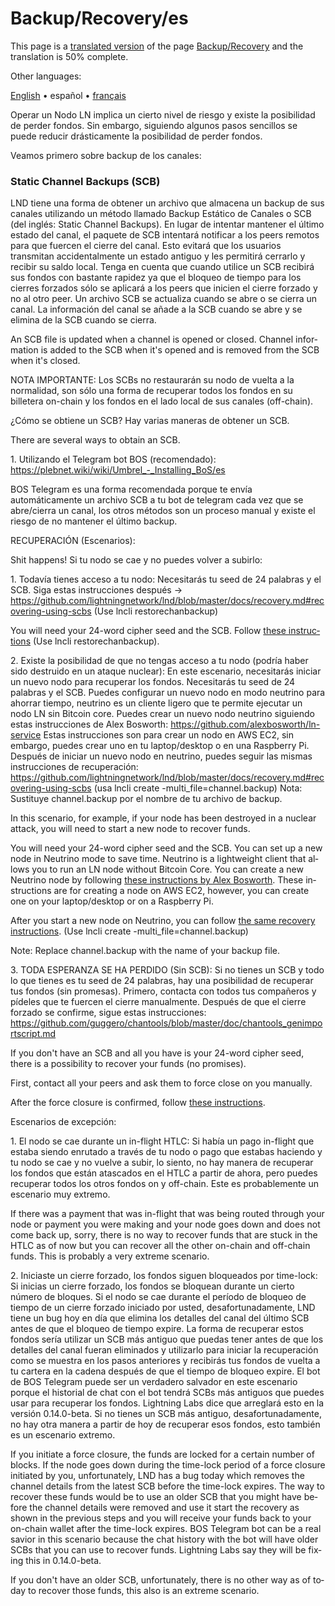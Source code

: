 <span id="backuprecoveryes"></span>
= Backup/Recovery/es =

<div class="mw-pt-translate-header noprint" dir="ltr" lang="en">

This page is a <span class="plainlinks">[[/plebnet.wiki/index.php?title=Special:Translate&group=page-Backup%2FRecovery&action=page&filter=&language=es|translated version]]</span> of the page [[/plebnet.wiki/wiki/Backup/Recovery|Backup/Recovery]] and the translation is 50% complete.

</div>
<div class="mw-parser-output">

<div class="mw-pt-languages noprint" lang="en" dir="ltr">

<div class="mw-pt-languages-label">

Other languages:

</div>
<div class="mw-pt-languages-list">

[[/plebnet.wiki/wiki/Backup/Recovery|English]] • ‎<span class="mw-pt-languages-selected mw-pt-progress mw-pt-progress--med" lang="es">español</span> • ‎[[/plebnet.wiki/wiki/Backup/Recovery/fr|français]]

</div>

</div>
Operar un Nodo LN implica un cierto nivel de riesgo y existe la posibilidad de perder fondos. Sin embargo, siguiendo algunos pasos sencillos se puede reducir drásticamente la posibilidad de perder fondos.

Veamos primero sobre backup de los canales:

<div class="mw-content-ltr" lang="en" dir="ltr">

<span id="static-channel-backups-scb"></span>
=== <span id="Static_Channel_Backups_(SCB)"></span><span id="Static_Channel_Backups_.28SCB.29" class="mw-headline">Static Channel Backups (SCB)</span> ===


</div>
LND tiene una forma de obtener un archivo que almacena un backup de sus canales utilizando un método llamado Backup Estático de Canales o SCB (del inglés: Static Channel Backups). En lugar de intentar mantener el último estado del canal, el paquete de SCB intentará notificar a los peers remotos para que fuercen el cierre del canal. Esto evitará que los usuarios transmitan accidentalmente un estado antiguo y les permitirá cerrarlo y recibir su saldo local. Tenga en cuenta que cuando utilice un SCB recibirá sus fondos con bastante rapidez ya que el bloqueo de tiempo para los cierres forzados sólo se aplicará a los peers que inicien el cierre forzado y no al otro peer. Un archivo SCB se actualiza cuando se abre o se cierra un canal. La información del canal se añade a la SCB cuando se abre y se elimina de la SCB cuando se cierra.

<div class="mw-content-ltr" lang="en" dir="ltr">

An SCB file is updated when a channel is opened or closed. Channel information is added to the SCB when it's opened and is removed from the SCB when it's closed.


</div>
NOTA IMPORTANTE: Los SCBs no restaurarán su nodo de vuelta a la normalidad, son sólo una forma de recuperar todos los fondos en su billetera on-chain y los fondos en el lado local de sus canales (off-chain).

¿Cómo se obtiene un SCB? Hay varias maneras de obtener un SCB.

<div class="mw-content-ltr" lang="en" dir="ltr">

There are several ways to obtain an SCB.


</div>
1. Utilizando el Telegram bot BOS (recomendado): https://plebnet.wiki/wiki/Umbrel_-_Installing_BoS/es

BOS Telegram es una forma recomendada porque te envía automáticamente un archivo SCB a tu bot de telegram cada vez que se abre/cierra un canal, los otros métodos son un proceso manual y existe el riesgo de no mantener el último backup.

RECUPERACIÓN (Escenarios):

Shit happens! Si tu nodo se cae y no puedes volver a subirlo:

1. Todavía tienes acceso a tu nodo: Necesitarás tu seed de 24 palabras y el SCB. Siga estas instrucciones después -&gt; https://github.com/lightningnetwork/lnd/blob/master/docs/recovery.md#recovering-using-scbs (Use lncli restorechanbackup)

<div class="mw-content-ltr" lang="en" dir="ltr">

You will need your 24-word cipher seed and the SCB. Follow [https://github.com/lightningnetwork/lnd/blob/master/docs/recovery.md#recovering-using-scbs these instructions] (Use lncli restorechanbackup).


</div>
2. Existe la posibilidad de que no tengas acceso a tu nodo (podría haber sido destruido en un ataque nuclear): En este escenario, necesitarás iniciar un nuevo nodo para recuperar los fondos. Necesitarás tu seed de 24 palabras y el SCB. Puedes configurar un nuevo nodo en modo neutrino para ahorrar tiempo, neutrino es un cliente ligero que te permite ejecutar un nodo LN sin Bitcoin core. Puedes crear un nuevo nodo neutrino siguiendo estas instrucciones de Alex Bosworth: https://github.com/alexbosworth/ln-service Estas instrucciones son para crear un nodo en AWS EC2, sin embargo, puedes crear uno en tu laptop/desktop o en una Raspberry Pi. Después de iniciar un nuevo nodo en neutrino, puedes seguir las mismas instrucciones de recuperación: https://github.com/lightningnetwork/lnd/blob/master/docs/recovery.md#recovering-using-scbs (usa lncli create -multi_file=channel.backup) Nota: Sustituye channel.backup por el nombre de tu archivo de backup.

<div class="mw-content-ltr" lang="en" dir="ltr">

In this scenario, for example, if your node has been destroyed in a nuclear attack, you will need to start a new node to recover funds.


</div>
<div class="mw-content-ltr" lang="en" dir="ltr">

You will need your 24-word cipher seed and the SCB. You can set up a new node in Neutrino mode to save time. Neutrino is a lightweight client that allows you to run an LN node without Bitcoin Core. You can create a new Neutrino node by following [https://github.com/alexbosworth/ln-service these instructions by Alex Bosworth]. These instructions are for creating a node on AWS EC2, however, you can create one on your laptop/desktop or on a Raspberry Pi.


</div>
<div class="mw-content-ltr" lang="en" dir="ltr">

After you start a new node on Neutrino, you can follow [https://github.com/lightningnetwork/lnd/blob/master/docs/recovery.md#recovering-using-scbs the same recovery instructions]. (Use lncli create -multi_file=channel.backup)


</div>
<div class="mw-content-ltr" lang="en" dir="ltr">

Note: Replace channel.backup with the name of your backup file.


</div>
3. TODA ESPERANZA SE HA PERDIDO (Sin SCB): Si no tienes un SCB y todo lo que tienes es tu seed de 24 palabras, hay una posibilidad de recuperar tus fondos (sin promesas). Primero, contacta con todos tus compañeros y pídeles que te fuercen el cierre manualmente. Después de que el cierre forzado se confirme, sigue estas instrucciones: https://github.com/guggero/chantools/blob/master/doc/chantools_genimportscript.md

<div class="mw-content-ltr" lang="en" dir="ltr">

If you don't have an SCB and all you have is your 24-word cipher seed, there is a possibility to recover your funds (no promises).


</div>
<div class="mw-content-ltr" lang="en" dir="ltr">

First, contact all your peers and ask them to force close on you manually.


</div>
<div class="mw-content-ltr" lang="en" dir="ltr">

After the force closure is confirmed, follow [https://github.com/guggero/chantools/blob/master/doc/chantools_genimportscript.md these instructions].


</div>
Escenarios de excepción:

1. El nodo se cae durante un in-flight HTLC: Si había un pago in-flight que estaba siendo enrutado a través de tu nodo o pago que estabas haciendo y tu nodo se cae y no vuelve a subir, lo siento, no hay manera de recuperar los fondos que están atascados en el HTLC a partir de ahora, pero puedes recuperar todos los otros fondos on y off-chain. Este es probablemente un escenario muy extremo.

<div class="mw-content-ltr" lang="en" dir="ltr">

If there was a payment that was in-flight that was being routed through your node or payment you were making and your node goes down and does not come back up, sorry, there is no way to recover funds that are stuck in the HTLC as of now but you can recover all the other on-chain and off-chain funds. This is probably a very extreme scenario.


</div>
2. Iniciaste un cierre forzado, los fondos siguen bloqueados por time-lock: Si inicias un cierre forzado, los fondos se bloquean durante un cierto número de bloques. Si el nodo se cae durante el período de bloqueo de tiempo de un cierre forzado iniciado por usted, desafortunadamente, LND tiene un bug hoy en día que elimina los detalles del canal del último SCB antes de que el bloqueo de tiempo expire. La forma de recuperar estos fondos sería utilizar un SCB más antiguo que puedas tener antes de que los detalles del canal fueran eliminados y utilizarlo para iniciar la recuperación como se muestra en los pasos anteriores y recibirás tus fondos de vuelta a tu cartera en la cadena después de que el tiempo de bloqueo expire. El bot de BOS Telegram puede ser un verdadero salvador en este escenario porque el historial de chat con el bot tendrá SCBs más antiguos que puedes usar para recuperar los fondos. Lightning Labs dice que arreglará esto en la versión 0.14.0-beta. Si no tienes un SCB más antiguo, desafortunadamente, no hay otra manera a partir de hoy de recuperar esos fondos, esto también es un escenario extremo.

<div class="mw-content-ltr" lang="en" dir="ltr">

If you initiate a force closure, the funds are locked for a certain number of blocks. If the node goes down during the time-lock period of a force closure initiated by you, unfortunately, LND has a bug today which removes the channel details from the latest SCB before the time-lock expires. The way to recover these funds would be to use an older SCB that you might have before the channel details were removed and use it start the recovery as shown in the previous steps and you will receive your funds back to your on-chain wallet after the time-lock expires. BOS Telegram bot can be a real savior in this scenario because the chat history with the bot will have older SCBs that you can use to recover funds. Lightning Labs say they will be fixing this in 0.14.0-beta.


</div>
<div class="mw-content-ltr" lang="en" dir="ltr">

If you don't have an older SCB, unfortunately, there is no other way as of today to recover those funds, this also is an extreme scenario.


</div>

</div>
